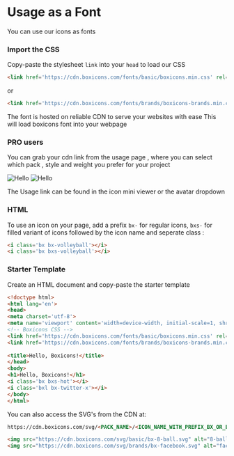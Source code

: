  


# Usage as a Font&#x20;

You can use our icons as fonts 


### Import the CSS

Copy-paste the stylesheet `link` into your `head` to load our CSS
```html copy
<link href='https://cdn.boxicons.com/fonts/basic/boxicons.min.css' rel='stylesheet'>
```
or
```html copy
<link href='https://cdn.boxicons.com/fonts/brands/boxicons-brands.min.css' rel='stylesheet'>
```

The font is hosted on reliable CDN to serve your websites with ease
This will load boxicons font into your webpage

### PRO users
You can grab your cdn link from the usage page , where you can select which pack , style  and weight you prefer for your project

<Image src="usage.png" alt="Hello" width={928} height={677} unoptimized />

<Image src="link.png" alt="Hello" width={734} height={254} unoptimized />

The Usage link can be found in the icon mini viewer or the avatar dropdown


### HTML 
To use an icon on your page, add a prefix `bx-` for regular icons, `bxs-` for filled variant of icons followed by the icon name and seperate class :
```html /bx bx-volleyball/ 
<i class='bx bx-volleyball'></i>
<i class='bx bxs-volleyball'></i>
```

### Starter Template
Create an HTML document and copy-paste the starter template
```html copy
<!doctype html>
<html lang='en'>
<head>
<meta charset='utf-8'>
<meta name='viewport' content='width=device-width, initial-scale=1, shrink-to-fit=no'>
<!-- Boxicons CSS -->
<link href='https://cdn.boxicons.com/fonts/basic/boxicons.min.css' rel='stylesheet'>
<link href='https://cdn.boxicons.com/fonts/brands/boxicons-brands.min.css' rel='stylesheet'>
 
<title>Hello, Boxicons!</title>
</head>
<body>
<h1>Hello, Boxicons!</h1>
<i class='bx bxs-hot'></i>
<i class='bxl bx-twitter-x'></i>
</body>
</html>
```

You can also access the SVG's from the CDN at:

```html copy
https://cdn.boxicons.com/svg/<PACK_NAME>/<ICON_NAME_WITH_PREFIX_BX_OR_BXS>.svg

<img src="https://cdn.boxicons.com/svg/basic/bx-8-ball.svg" alt="8-ball"/>
<img src="https://cdn.boxicons.com/svg/brands/bx-facebook.svg" alt="facebook"/>
```





